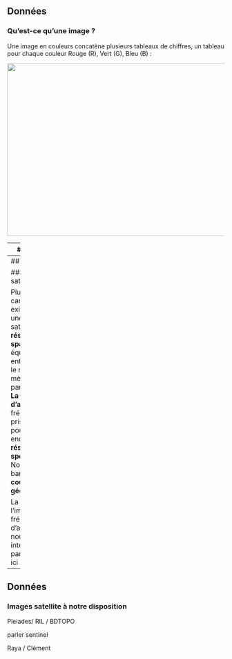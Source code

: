 ## Données

### Qu'est-ce qu'une image ?

Une image en couleurs concatène plusieurs tableaux de chiffres, un tableau pour chaque couleur Rouge (R), Vert (G), Bleu (B) :

![](src/img/rgb.png){ width=600 height=400 }

---
## Données

### Qu'est-ce qu'une image ?

- Une image satellite peut avoir d'autres couches (ou bandes) que les RGB : infrarouge par exemple. 
- Les images satellites contiennent des données qui contiennent des informations géographiques → chaque pixel a une coordonnée dans l'espace et on peut le localiser.

---
## Données

### Une image satellite

Plusieurs caractéristiques existent pour une image satellite :
- **La résolution spatiale :** équivalence entre un pixel et le nombre de mètres couverts par ce dernier
- **La fréquence d'acquisition :** fréquence des prises de vue pour un même endroit 
- **La résolution spectrale :** Nombre de bandes
- **La couverture géographique**

La résolution de l'image et sa fréquence d'acquisition nous intéressent tout particulièrement ici !

---
## Données

### Images satellite à notre disposition


Pleiades/ RIL / BDTOPO

parler sentinel 

Raya / Clément